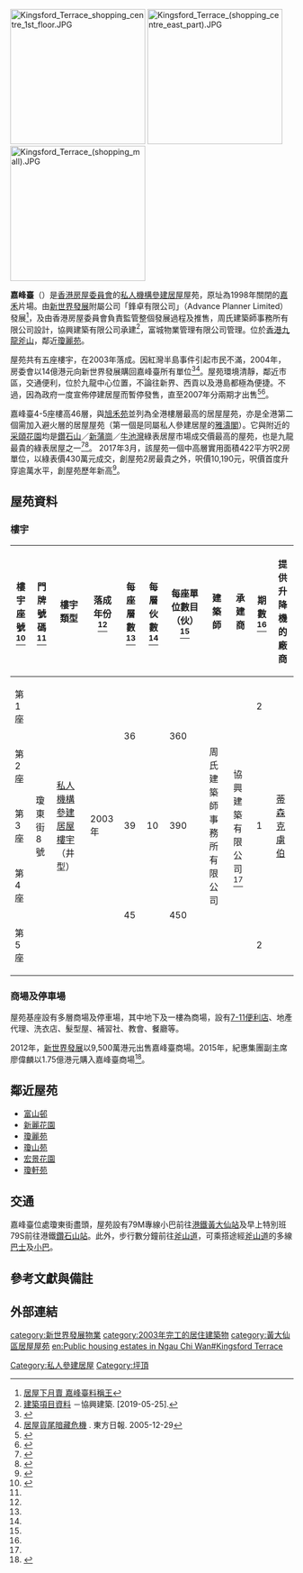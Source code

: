{{HKPublicHousing |
| housename = 嘉峰臺
| authority =
| photo = Kingsford Terrace (Hong Kong).jpg
| phototitle = 嘉峰臺
| district = 黃大仙區
| type = 4
| year = 2003年
| blocknumber = 5
| rentalflats = 
| flatsize = 
| household = 2010
| auth = 
| website =
|address=香港九龍斧山瓊東街8號}}

[[File:Kingsford_Terrace_shopping_centre_1st_floor.JPG|240px]] 
[[File:Kingsford_Terrace_(shopping_centre_east_part).JPG|240px]]
[[File:Kingsford_Terrace_(shopping_mall).JPG|240px]]

{{Coord|22.340684|114.210892|display=title}}'''嘉峰臺'''（{{lang-en|Kingsford Terrace}}）是[[香港房屋委員會|香港房屋委員會]]的[[私人機構參建居屋|私人機構參建居屋]]屋苑，原址為1998年關閉的[[橙天嘉禾|嘉禾]]片場。由[[新世界發展|新世界發展]]附屬公司「鋒卓有限公司」（Advance Planner Limited）發展<ref>[http://news.sina.com.hk/cgi-bin/nw/show.cgi/19/1/1/335772/1.html 居屋下月賣 嘉峰臺料稱王]{{Dead link|date=2019年4月 |bot=InternetArchiveBot |fix-attempted=yes }}</ref>，及由香港房屋委員會負責監管整個發展過程及推售，周氏建築師事務所有限公司設計，協興建築有限公司承建<ref name=":0">[https://www.hiphing.com.hk/tc/projects/details.php?id=61 建築項目資料] {{Wayback|url=https://www.hiphing.com.hk/tc/projects/details.php?id=61 |date=20200928082420 }}－協興建築. [2019-05-25].</ref>，富城物業管理有限公司管理。位於[[香港|香港]][[九龍|九龍]][[斧山|斧山]]，鄰近[[瓊麗苑|瓊麗苑]]。

屋苑共有五座樓宇，在2003年落成。因紅灣半島事件引起市民不滿，2004年，房委會以14億港元向新世界發展購回嘉峰臺所有單位<ref>{{Cite web |url=http://www.legco.gov.hk/yr04-05/chinese/panels/hg/papers/hg0412cb1-1218-5-c.pdf |title=嘉峰臺私人機構參建居屋計劃單位的處理事宜 |accessdate=2010-05-24 |archive-date=2020-09-23 |archive-url=https://web.archive.org/web/20200923233902/https://www.legco.gov.hk/yr04-05/chinese/panels/hg/papers/hg0412cb1-1218-5-c.pdf |dead-url=no }}</ref><ref>[http://orientaldaily.on.cc/archive/20051229/new/new_k1cnt.html 居屋貨尾暗藏危機] {{Wayback|url=http://orientaldaily.on.cc/archive/20051229/new/new_k1cnt.html |date=20210524045945 }}. 東方日報. 2005-12-29</ref>。屋苑環境清靜，鄰近市區，交通便利，位於九龍中心位置，不論往新界、西貢以及港島都極為便捷。不過，因為政府一度宣佈停建居屋而暫停發售，直至2007年分兩期才出售<ref>{{Cite web |url=http://www.housingauthority.gov.hk/hdw/b5/residential/hos07/phase1/e1_landing.html |title=嘉峰臺一期 |accessdate=2010-05-23 |archive-date=2019-10-29 |archive-url=https://web.archive.org/web/20191029115343/https://www.housingauthority.gov.hk/hdw/b5/residential/hos07/phase1/e1_landing.html |dead-url=no }}</ref><ref>{{Cite web |url=http://www.housingauthority.gov.hk/hdw/b5/residential/hos07/phase2/kf_courtinformation.html |title=嘉峰臺二期 |accessdate=2010-05-23 |archive-date=2019-11-19 |archive-url=https://web.archive.org/web/20191119191055/https://www.housingauthority.gov.hk/hdw/b5/residential/hos07/phase2/kf_courtinformation.html |dead-url=no }}</ref>。

嘉峰臺4-5座樓高46層，與[[旭禾苑|旭禾苑]]並列為全港樓層最高的居屋屋苑，亦是全港第二個需加入避火層的居屋屋苑（第一個是同屬私人參建居屋的[[雅濤閣|雅濤閣]]）。它與附近的[[采頤花園|采頤花園]]均是[[鑽石山|鑽石山]]／[[新蒲崗|新蒲崗]]／[[牛池灣|牛池灣]]綠表居屋市場成交價最高的屋苑，也是九龍最貴的綠表居屋之一<ref>{{Cite web |url=http://www.fullmark.hk/news.php?sno=1803 |title=采頤花園3房破頂價以$528萬(綠表)成交 創同類單位新高 |accessdate=2016-12-26 |archive-date=2020-09-22 |archive-url=https://web.archive.org/web/20200922201528/http://www.fullmark.hk/news.php?sno=1803 |dead-url=no }}</ref><ref>{{Cite web |url=https://hk.news.yahoo.com/%E7%89%9B%E6%B1%A0%E7%81%A3%E5%98%89%E5%B3%B0%E8%87%BA-%E7%B6%A0%E8%A1%A8550%E8%90%AC%E7%A0%B4%E9%A0%82-225522500--sector.html |title=牛池灣嘉峰臺 綠表550萬破頂 |accessdate=2016-12-26 |archive-date=2016-12-26 |archive-url=https://web.archive.org/web/20161226220648/https://hk.news.yahoo.com/%E7%89%9B%E6%B1%A0%E7%81%A3%E5%98%89%E5%B3%B0%E8%87%BA-%E7%B6%A0%E8%A1%A8550%E8%90%AC%E7%A0%B4%E9%A0%82-225522500--sector.html |dead-url=no }}</ref>。 2017年3月，該屋苑一個中高層實用面積422平方呎2房單位，以綠表價430萬元成交，創屋苑2房最貴之外，呎價10,190元，呎價首度升穿逾萬水平，創屋苑歷年新高<ref>{{Cite web |url=http://ps.hket.com/article/1710644/%E7%89%9B%E6%B1%A0%E7%81%A3%E5%98%89%E5%B3%B0%E8%87%BA%E7%B6%A0%E8%A1%A8%E5%91%8E%E5%83%B9%E9%A6%96%E7%A0%B4%E8%90%AC%202%E6%88%BF430%E8%90%AC%E6%96%B0%E9%AB%98%E5%83%B9%E6%B2%BD |title=牛池灣嘉峰臺綠表呎價首破萬 2房430萬新高價沽 |access-date=2017-03-16 |archive-date=2020-09-30 |archive-url=https://web.archive.org/web/20200930192415/https://ps.hket.com/article/1710644/%E7%89%9B%E6%B1%A0%E7%81%A3%E5%98%89%E5%B3%B0%E8%87%BA%E7%B6%A0%E8%A1%A8%E5%91%8E%E5%83%B9%E9%A6%96%E7%A0%B4%E8%90%AC%202%E6%88%BF430%E8%90%AC%E6%96%B0%E9%AB%98%E5%83%B9%E6%B2%BD |dead-url=no }}</ref>。

== 屋苑資料 ==
=== 樓宇 ===
{| class="wikitable" style="text-align: center"
!樓宇座號<ref name=":1">{{Cite web|title=中原數據 - 鑽石山/黃大仙 嘉峰臺 的全部期數|url=https://hk.centadata.com/basicinfo.aspx?type=3&code=EYPPWPPJPY&ref=CD2_Detail|author=中原地產|access-date=2021-05-05|archive-date=2021-05-06|archive-url=https://web.archive.org/web/20210506080536/https://hk.centadata.com/basicinfo.aspx?type=3&code=EYPPWPPJPY&ref=CD2_Detail|dead-url=no}}</ref>
!門牌號碼<ref name=":1" />
!樓宇類型
!落成年份<ref name=":1" />
!每座層數<ref name=":1" />
!每層伙數<ref name=":1" />
!每座單位數目（伙）<ref name=":1" />
!建築師
!承建商
!期數<ref name=":1" />
!提供升降機的廠商
|-
|第1座
| rowspan="5" |瓊東街8號
| rowspan="5" |[[私人機構參建居屋|私人機構參建居屋樓宇]]（井型）
| rowspan="5" |2003年
| rowspan="2" |36
| rowspan="5" |10
| rowspan="2" |360
| rowspan="5" |周氏建築師事務所有限公司
| rowspan="5" |協興建築有限公司<ref name=":0" />
|2
| rowspan="5" |[[蒂森克虏伯|蒂森克虜伯]]
|-
|第2座
| rowspan="3" |1
|-
|第3座
|39
|390
|-
|第4座
| rowspan="2" |45
| rowspan="2" |450
|-
|第5座
|2
|}

===商場及停車場===
屋苑基座設有多層商場及停車場，其中地下及一樓為商場，設有[[7-11便利店|7-11便利店]]、地產代理、洗衣店、髮型屋、補習社、教會、餐廳等。

2012年，[[新世界發展|新世界發展]]以9,500萬港元出售嘉峰臺商場。2015年，紀惠集團副主席廖偉麟以1.75億港元購入嘉峰臺商場<ref>{{cite news|url=http://hk.apple.nextmedia.com/financeestate/art/20150204/19028317|title=嘉峰臺商場舖或拆售|archive-url=https://web.archive.org/web/20170412063040/http://hk.apple.nextmedia.com/financeestate/art/20150204/19028317|archive-date=2017-04-12|newspaper=[[蘋果日報_(香港)|蘋果日報]]|date=2015-02-04|accessdate=2017-04-11|dead-url=no}}</ref>。

==鄰近屋苑==
*[[富山邨|富山邨]]
*[[新麗花園|新麗花園]]
*[[瓊麗苑|瓊麗苑]]
*[[瓊山苑|瓊山苑]]
*[[宏景花園|宏景花園]]
*[[瓊軒苑|瓊軒苑]]

==交通==
嘉峰臺位處瓊東街盡頭，屋苑設有79M專線小巴前往[[港鐵|港鐵]][[黃大仙站|黃大仙站]]及早上特別班79S前往港鐵[[鑽石山站|鑽石山站]]。此外，步行數分鐘前往[[斧山道|斧山道]]，可乘搭途經[[斧山道|斧山道]]的多線[[巴士|巴士]]及[[小巴|小巴]]。

{{參見|斧山#交通}}

== 參考文獻與備註 ==
{{reflist|30em}}

== 外部連結 ==
{{私人參建居屋屋苑}}
{{黃大仙區居屋屋苑}}
{{新世界發展}}
{{DEFAULTSORT:kingsford terrace}}
[[Category:私人參建居屋|Category:私人參建居屋]]
[[category:新世界發展物業|category:新世界發展物業]]
[[Category:坪頂|Category:坪頂]]
[[category:2003年完工的居住建築物|category:2003年完工的居住建築物]]
[[category:黃大仙區居屋屋苑|category:黃大仙區居屋屋苑]]
[[en:Public_housing_estates_in_Ngau_Chi_Wan#Kingsford_Terrace|en:Public housing estates in Ngau Chi Wan#Kingsford Terrace]]